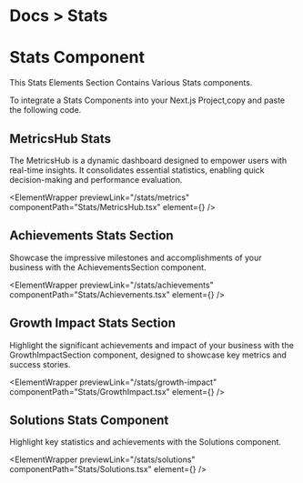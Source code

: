 
<h1 className="text-gray-800 dark:text-gray-200  text-[14px] mt-3 ">
  <span className="text-gray-500 ">Docs ></span> Stats
</h1>

# Stats Component

This Stats Elements Section Contains Various Stats components.

To integrate a Stats Components into your Next.js Project,copy and paste the following code.

## MetricsHub Stats

The MetricsHub is a dynamic dashboard designed to empower users with real-time insights. It consolidates essential statistics, enabling quick decision-making and performance evaluation.

<ElementWrapper
  previewLink="/stats/metrics"
  componentPath="Stats/MetricsHub.tsx"
  element={<MetricsHub />}
/>

## Achievements Stats Section

Showcase the impressive milestones and accomplishments of your business with the AchievementsSection component.

<ElementWrapper
  previewLink="/stats/achievements"
  componentPath="Stats/Achievements.tsx"
  element={<AchievementsSection />}
/>

## Growth Impact Stats Section

Highlight the significant achievements and impact of your business with the GrowthImpactSection component, designed to showcase key metrics and success stories.

<ElementWrapper
  previewLink="/stats/growth-impact"
  componentPath="Stats/GrowthImpact.tsx"
  element={<GrowthImpactSection />}
/>

## Solutions Stats Component

Highlight key statistics and achievements with the Solutions component.

<ElementWrapper
  previewLink="/stats/solutions"
  componentPath="Stats/Solutions.tsx"
  element={<SolutionsSection />}
/>
